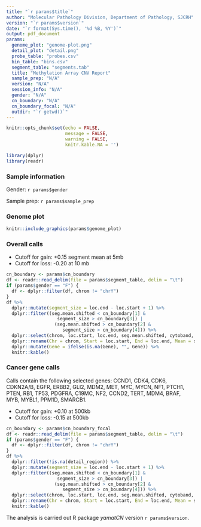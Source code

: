 ```yaml
---
title: "`r params$title`"
author: "Molecular Pathology Division, Department of Pathology, SJCRH"
version: "`r params$version`"
date: "`r format(Sys.time(), '%d %B, %Y')`"
output: pdf_document
params:
  genome_plot: "genome-plot.png"
  detail_plot: "detail.png"
  probe_table: "probes.csv"
  bin_table: "bins.csv"
  segment_table: "segments.tab"
  title: "Methylation Array CNV Report"
  sample_prep: "N/A"
  version: "N/A"
  session_info: "N/A"
  gender: "N/A"
  cn_boundary: "N/A"
  cn_boundary_focal: "N/A"
  outdir: "`r getwd()`"
---
```


```r
knitr::opts_chunk$set(echo = FALSE,
                      message = FALSE,
                      warning = FALSE,
                      knitr.kable.NA = '')
```

```r
library(dplyr)
library(readr)
```


### Sample information

Gender: `r params$gender`

Sample prep: `r params$sample_prep`

### Genome plot

```r
knitr::include_graphics(params$genome_plot)
```

### Overall calls

* Cutoff for gain: +0.15 segment mean at 5mb
* Cutoff for loss: -0.20 at 10 mb

```r
cn_boundary <- params$cn_boundary
df <- readr::read_delim(file = params$segment_table, delim = "\t")
if (params$gender == "F") {
  df <- dplyr::filter(df, chrom != "chrY")
}
df %>%
  dplyr::mutate(segment_size = loc.end - loc.start + 1) %>%
  dplyr::filter((seg.mean.shifted < cn_boundary[1] & 
                   segment_size > cn_boundary[3]) | 
                  (seg.mean.shifted > cn_boundary[2] & 
                     segment_size > cn_boundary[4])) %>%
  dplyr::select(chrom, loc.start, loc.end, seg.mean.shifted, cytoband, detail_region) %>%
  dplyr::rename(Chr = chrom, Start = loc.start, End = loc.end, Mean = seg.mean.shifted, Cytoband = cytoband, Gene = detail_region) %>%
  dplyr::mutate(Gene = ifelse(is.na(Gene), "", Gene)) %>%
  knitr::kable()
```

### Cancer gene calls

Calls contain the following selected genes: CCND1, CDK4, CDK6, CDKN2A/B, EGFR, ERBB2, GLI2, MDM2, MET, MYC, MYCN, NF1, PTCH1, PTEN, RB1, TP53, PDGFRA, C19MC, NF2, CCND2, TERT, MDM4, BRAF, MYB, MYBL1, PPM1D, SMARCB1.

* Cutoff for gain: +0.10 at 500kb
* Cutoff for loss: -0.15 at 500kb

```r
cn_boundary <- params$cn_boundary_focal
df <- readr::read_delim(file = params$segment_table, delim = "\t")
if (params$gender == "F") {
  df <- dplyr::filter(df, chrom != "chrY")
}
df %>%
  dplyr::filter(!is.na(detail_region)) %>%
  dplyr::mutate(segment_size = loc.end - loc.start + 1) %>%
  dplyr::filter((seg.mean.shifted < cn_boundary[1] & 
                   segment_size > cn_boundary[3]) | 
                  (seg.mean.shifted > cn_boundary[2] & 
                     segment_size > cn_boundary[4])) %>%
  dplyr::select(chrom, loc.start, loc.end, seg.mean.shifted, cytoband, detail_region) %>%
  dplyr::rename(Chr = chrom, Start = loc.start, End = loc.end, Mean = seg.mean.shifted, Cytoband = cytoband, Gene = detail_region) %>%
  knitr::kable()
```

The analysis is carried out R package *yamatCN* version `r params$version`. 


